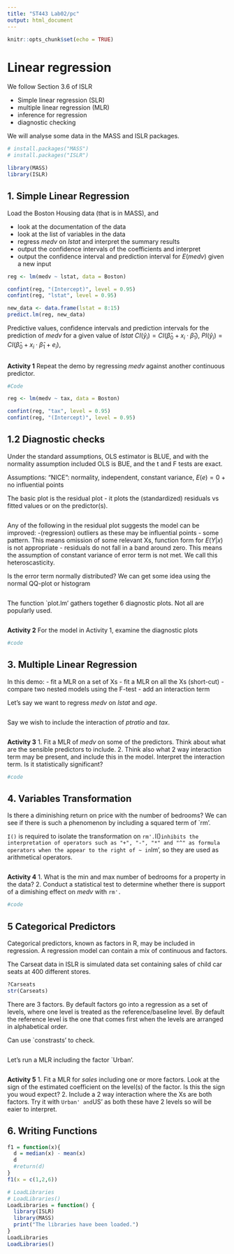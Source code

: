 ```yaml
---
title: "ST443 Lab02/pc"
output: html_document
---
```


```r
knitr::opts_chunk$set(echo = TRUE)
```

# Linear regression

We follow Section 3.6 of ISLR

- Simple linear regression (SLR)
- multiple linear regression (MLR)
- inference for regression
- diagnostic checking

We will analyse some data in the MASS and ISLR packages. 

```r
# install.packages("MASS")
# install.packages("ISLR")

library(MASS)
library(ISLR)
```

## 1. Simple Linear Regression

Load the Boston Housing data (that is in MASS), and

- look at the documentation of the data
- look at the list of variables in the data
- regress _medv_ on _lstat_ and interpret the summary results
- output the confidence intervals of the coefficients and interpret
- output the confidence interval and prediction interval for $E(medv)$ given a new input 

```r
reg <- lm(medv ~ lstat, data = Boston)

confint(reg, "(Intercept)", level = 0.95)
confint(reg, "lstat", level = 0.95)

new_data <- data.frame(lstat = 8:15)
predict.lm(reg, new_data)
```

Predictive values, confidence intervals and prediction intervals for the prediction of _medv_ for a given value of _lstat_
$CI(\hat{y}_i)  = CI(\hat{\beta}_0 + x_i \cdot \hat{\beta}_1)$,
$PI(\hat{y}_i)  = CI(\hat{\beta}_0 + x_i \cdot \hat{\beta}_1 + e_i)$,

```r

```

**Activity 1**
Repeat the demo by regressing _medv_ against another continuous predictor.

```r
#Code

reg <- lm(medv ~ tax, data = Boston)

confint(reg, "tax", level = 0.95)
confint(reg, "(Intercept)", level = 0.95)
```



## 1.2 Diagnostic checks
Under the standard assumptions, OLS estimator is BLUE, and with the normality assumption included OLS is BUE, and the t and F tests are exact.

Assumptions: "NICE": normality, independent, constant variance, $E{(e)} = 0$ + no influential points


The basic plot is the residual plot - it plots the (standardized) residuals vs fitted values or on the predictor(s).
```r

```

Any of the following in the residual plot suggests the model can be improved:
-(regression) outliers as these may be influential points
- some pattern. This means omission of some relevant Xs, function form for $E(Y|x)$ is not appropriate
- residuals do not fall in a band around zero. This means the assumption of constant variance of error term is not met. We call this heteroscasticity.

Is the error term normally distributed? We can get some idea using the normal QQ-plot or histogram

```r

```

The function `plot.lm' gathers together 6 diagnostic plots. Not all are popularly used.

```r

```


**Activity 2**
For the model in Activity 1, examine the diagnostic plots
```r
#code
```



## 3.  Multiple Linear Regression
In this demo:
- fit a MLR on a set of Xs
- fit a MLR on all the Xs (short-cut)
- compare two nested models using the F-test
- add an interaction term

Let's say we want to regress _medv_ on _lstat_ and _age_. 

```r

```

Say we wish to include the interaction of _ptratio_ and _tax_.

```r

```

**Activity 3**
1. Fit a MLR of _medv_ on some of the predictors. Think about what are the sensible predictors to include. 
2. Think also what 2 way interaction term may be present, and include this in the model. Interpret the interaction term. Is it statistically significant?
```r
#code

```


## 4. Variables Transformation

Is there a diminishing return on price with the number of bedrooms? We can see if there is such a phenomenon by including a squared term of `rm'.

`I()` is required to isolate the transformation on `rm'. `I()` inhibits the interpretation of operators such as "+", "-", "*" and "^" as formula operators when the appear to the right of ~ in `lm', so they are used as arithmetical operators.

```r

```

**Activity 4**
1. What is the min and max number of bedrooms for a property in the data?
2. Conduct a statistical test to determine whether there is support of a dimishing effect on _medv_ with `rm'.`

```r
#code

```


## 5 Categorical Predictors

Categorical predictors, known as factors in R, may be included in regression. A regression model can contain a mix of continuous and factors.

The Carseat data in ISLR is simulated data set containing sales of child car seats at 400 different stores.

```r
?Carseats
str(Carseats)
```

There are 3 factors. By default factors go into a regression as a set of levels, where one level is treated as the reference/baseline level. By default the reference level is the one that comes first when the levels are arranged in alphabetical order.

Can use `constrasts' to check.

```r


```
Let's run a MLR including the factor `Urban'.

```r

```

**Activity 5**
1. Fit a MLR for _sales_ including one or more factors. Look at the sign of the estimated coefficient on the level(s) of the factor. Is this the sign you woud expect?
2. Include a 2 way interaction where the Xs are both factors. Try it with `Urban' and `US' as both these have 2 levels so will be eaier to interpret. 


## 6. Writing Functions
```r
f1 = function(x){
  d = median(x) - mean(x)
  d
  #return(d)
}
f1(x = c(1,2,6))
```

```r
# LoadLibraries
# LoadLibraries()
LoadLibraries = function() {
  library(ISLR)
  library(MASS)
  print("The libraries have been loaded.")
}
LoadLibraries
LoadLibraries()
```
